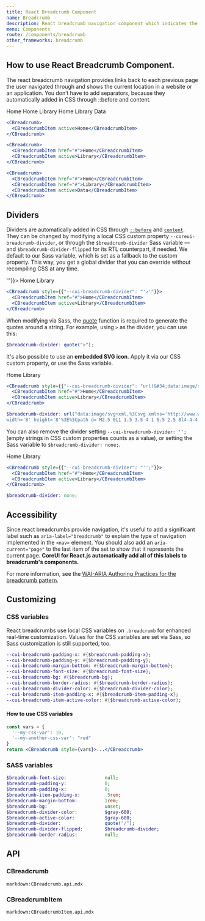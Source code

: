 ```yaml
---
title: React Breadcrumb Component
name: Breadcrumb
description: React breadcrumb navigation component which indicates the current location within a navigational hierarchy that automatically adds separators.
menu: Components
route: /components/breadcrumb
other_frameworks: breadcrumb
---
```



## How to use React Breadcrumb Component.

The react breadcrumb navigation provides links back to each previous page the user navigated through and shows the current location in a website or an application. You don’t have to add separators, because they automatically added in CSS through ::before and content.

<Example>
  <CBreadcrumb>
    <CBreadcrumbItem active>Home</CBreadcrumbItem>
  </CBreadcrumb>

  <CBreadcrumb>
    <CBreadcrumbItem href="#">Home</CBreadcrumbItem>
    <CBreadcrumbItem active>Library</CBreadcrumbItem>
  </CBreadcrumb>

  <CBreadcrumb>
    <CBreadcrumbItem href="#">Home</CBreadcrumbItem>
    <CBreadcrumbItem href="#">Library</CBreadcrumbItem>
    <CBreadcrumbItem active>Data</CBreadcrumbItem>
  </CBreadcrumb>
</Example>

```jsx
<CBreadcrumb>
  <CBreadcrumbItem active>Home</CBreadcrumbItem>
</CBreadcrumb>

<CBreadcrumb>
  <CBreadcrumbItem href="#">Home</CBreadcrumbItem>
  <CBreadcrumbItem active>Library</CBreadcrumbItem>
</CBreadcrumb>

<CBreadcrumb>
  <CBreadcrumbItem href="#">Home</CBreadcrumbItem>
  <CBreadcrumbItem href="#">Library</CBreadcrumbItem>
  <CBreadcrumbItem active>Data</CBreadcrumbItem>
</CBreadcrumb>
```

## Dividers

Dividers are automatically added in CSS through [`::before`](https://developer.mozilla.org/en-US/docs/Web/CSS/::before) and [`content`](https://developer.mozilla.org/en-US/docs/Web/CSS/content). They can be changed by modifying a local CSS custom property `--coreui-breadcrumb-divider`, or through the `$breadcrumb-divider` Sass variable — and `$breadcrumb-divider-flipped` for its RTL counterpart, if needed. We default to our Sass variable, which is set as a fallback to the custom property. This way, you get a global divider that you can override without recompiling CSS at any time.

<Example>
  <CBreadcrumb style={{"--cui-breadcrumb-divider": "'>'"}}>
    <CBreadcrumbItem href="#">Home</CBreadcrumbItem>
    <CBreadcrumbItem active>Library</CBreadcrumbItem>
  </CBreadcrumb>
</Example>

```jsx
<CBreadcrumb style={{"--cui-breadcrumb-divider": "'>'"}}>
  <CBreadcrumbItem href="#">Home</CBreadcrumbItem>
  <CBreadcrumbItem active>Library</CBreadcrumbItem>
</CBreadcrumb>
```

When modifying via Sass, the [quote](https://sass-lang.com/documentation/modules/string#quote) function is required to generate the quotes around a string. For example, using `>` as the divider, you can use this:

```scss
$breadcrumb-divider: quote(">");
```

It's also possible to use an **embedded SVG icon**. Apply it via our CSS custom property, or use the Sass variable.

<Example>
  <CBreadcrumb style={{"--cui-breadcrumb-divider": "url(&#34;data:image/svg+xml,%3Csvg xmlns='http://www.w3.org/2000/svg' width='8' height='8'%3E%3Cpath d='M2.5 0L1 1.5 3.5 4 1 6.5 2.5 8l4-4-4-4z' fill='currentColor'/%3E%3C/svg%3E&#34;);"}}>
    <CBreadcrumbItem href="#">Home</CBreadcrumbItem>
    <CBreadcrumbItem active>Library</CBreadcrumbItem>
  </CBreadcrumb>
</Example>

```jsx
<CBreadcrumb style={{"--cui-breadcrumb-divider": "url(&#34;data:image/svg+xml,%3Csvg xmlns='http://www.w3.org/2000/svg' width='8' height='8'%3E%3Cpath d='M2.5 0L1 1.5 3.5 4 1 6.5 2.5 8l4-4-4-4z' fill='currentColor'/%3E%3C/svg%3E&#34;);"}}>
  <CBreadcrumbItem href="#">Home</CBreadcrumbItem>
  <CBreadcrumbItem active>Library</CBreadcrumbItem>
</CBreadcrumb>
```

```scss
$breadcrumb-divider: url("data:image/svg+xml,%3Csvg xmlns='http://www.w3.org/2000/svg' 
width='8' height='8'%3E%3Cpath d='M2.5 0L1 1.5 3.5 4 1 6.5 2.5 8l4-4-4-4z' fill='currentColor'/%3E%3C/svg%3E");
```

You can also remove the divider setting `--cui-breadcrumb-divider: '';` (empty strings in CSS custom properties counts as a value), or setting the Sass variable to `$breadcrumb-divider: none;`.

<Example>
  <CBreadcrumb style={{"--cui-breadcrumb-divider": "'';"}}>
    <CBreadcrumbItem href="#">Home</CBreadcrumbItem>
    <CBreadcrumbItem active>Library</CBreadcrumbItem>
  </CBreadcrumb>
</Example>

```jsx
<CBreadcrumb style={{"--cui-breadcrumb-divider": "'';"}}>
  <CBreadcrumbItem href="#">Home</CBreadcrumbItem>
  <CBreadcrumbItem active>Library</CBreadcrumbItem>
</CBreadcrumb>
```

```scss
$breadcrumb-divider: none;
```

## Accessibility

Since react breadcrumbs provide navigation, it's useful to add a significant label such as `aria-label="breadcrumb"` to explain the type of navigation implemented in the `<nav>` element. You should also add an `aria-current="page"` to the last item of the set to show that it represents the current page. **CoreUI for React.js automatically add all of this labels to breadcrumb's components.** 

For more information, see the [WAI-ARIA Authoring Practices for the breadcrumb pattern](https://www.w3.org/TR/wai-aria-practices/#breadcrumb).

## Customizing

### CSS variables

React breadcrumbs use local CSS variables on `.breadcrumb` for enhanced real-time customization. Values for the CSS variables are set via Sass, so Sass customization is still supported, too.

```sass
--cui-breadcrumb-padding-x: #{$breadcrumb-padding-x};
--cui-breadcrumb-padding-y: #{$breadcrumb-padding-y};
--cui-breadcrumb-margin-bottom: #{$breadcrumb-margin-bottom};
--cui-breadcrumb-font-size: #{$breadcrumb-font-size};
--cui-breadcrumb-bg: #{$breadcrumb-bg};
--cui-breadcrumb-border-radius: #{$breadcrumb-border-radius};
--cui-breadcrumb-divider-color: #{$breadcrumb-divider-color};
--cui-breadcrumb-item-padding-x: #{$breadcrumb-item-padding-x};
--cui-breadcrumb-item-active-color: #{$breadcrumb-active-color};
```

#### How to use CSS variables

```jsx
const vars = { 
  '--my-css-var': 10,
  '--my-another-css-var': "red" 
}
return <CBreadcrumb style={vars}>...</CBreadcrumb>
```

### SASS variables

```sass
$breadcrumb-font-size:              null;
$breadcrumb-padding-y:              0;
$breadcrumb-padding-x:              0;
$breadcrumb-item-padding-x:         .5rem;
$breadcrumb-margin-bottom:          1rem;
$breadcrumb-bg:                     unset;
$breadcrumb-divider-color:          $gray-600;
$breadcrumb-active-color:           $gray-600;
$breadcrumb-divider:                quote("/");
$breadcrumb-divider-flipped:        $breadcrumb-divider;
$breadcrumb-border-radius:          null;
```

## API

### CBreadcrumb

`markdown:CBreadcrumb.api.mdx`

### CBreadcrumbItem

`markdown:CBreadcrumbItem.api.mdx`
